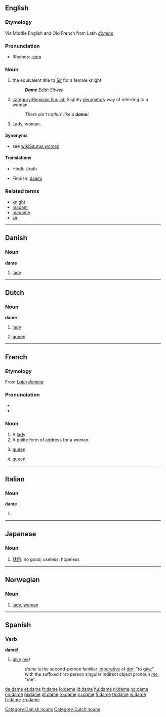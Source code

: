 {{See|Dame}}
==English==

===Etymology===
Via Middle English and Old French from Latin ''[[domina]]''

===Pronunciation===
*Rhymes: [[Rhymes:English:-eɪm|-eɪm]]

===Noun===
{{en-noun}}

# {{UK}} the equivalent title to [[Sir]] for a female knight
#:  '''''Dame''' Edith Sitwell''
# {{informal|South Pacific}}[[category:Regional English]] Slightly [[derogatory]] way of referring to a woman.
#: ''There ain't nothin' like a '''dame'''!''
# {{archaic}} Lady, woman.

====Synonyms====
* see [[wikiSaurus:woman]]

====Translations====
{{trans-top|archaic: lady, woman}}
*Hindi: Urath
{{trans-mid}}
{{trans-bottom}}

{{trans-top|equivalent title to Sir for a female knight}}
{{trans-mid}}
{{trans-bottom}}

{{trans-top|slightly derogatory way of referring to a woman}}
*Finnish: [[daami]]
{{trans-mid}}
{{trans-bottom}}

===Related terms===
*[[knight]]
*[[madam]]
*[[madame]]
*[[sir]]

----

==Danish==

===Noun===
'''dame'''

# [[lady]]

[[Category:Danish nouns]]

----

==Dutch==

===Noun===
'''dame''' {{f}}

# [[lady]]
# {{chess|lang=nl}} [[queen]].


[[Category:Dutch nouns]]

----

==French==

===Etymology===
From ''[[Latin]]'' ''[[domina]]''

===Pronunciation===
*{{audio|Fr-dame.ogg|audio}}
*{{IPA|[daːm]}}

===Noun===
{{fr-noun|f}}

# A [[lady]]
# A polite form of address for a woman.
# {{chess|lang=fr}} [[queen]]
# {{card games|lang=fr}} [[queen]]

----

==Italian==

===Noun===
'''dame''' {{f}}

# {{plural of|[[dama]]|lang=Italian}}

----

==Japanese==
{{see|damena}}

===Noun===
{{ja-noun|r|hira=だめ}}

# [[駄目]]: no good; useless; hopeless

----

==Norwegian==

===Noun===
{{no-noun-c|dam}}

# [[lady]], [[woman]]

----

==Spanish==

===Verb===
'''dame!'''

#[[give]] [[me]]!
#: ''dame'' is the second-person familiar [[imperative]] of ''[[dar]]'', "to [[give]]", with the suffixed first-person singular indirect object pronoun ''[[me]]'', "me".

[[de:dame]]
[[et:dame]]
[[fr:dame]]
[[io:dame]]
[[id:dame]]
[[hu:dame]]
[[nl:dame]]
[[no:dame]]
[[nn:dame]]
[[pl:dame]]
[[pt:dame]]
[[ro:dame]]
[[ru:dame]]
[[fi:dame]]
[[te:dame]]
[[vi:dame]]
[[tr:dame]]
[[zh:dame]]